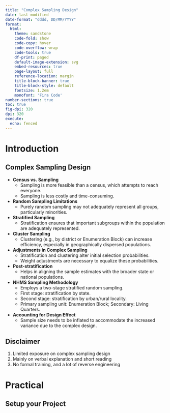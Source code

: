 ```yaml
---
title: "Complex Sampling Design"
date: last-modified
date-format: "dddd, DD/MM/YYYY"
format: 
  html:
    theme: sandstone
    code-fold: show
    code-copy: hover
    code-overflow: wrap
    code-tools: true
    df-print: paged
    default-image-extension: svg
    embed-resources: true
    page-layout: full
    reference-location: margin
    title-block-banner: true
    title-block-style: default
    fontsize: 1.2em
    monofont: 'Fira Code'
number-sections: true
toc: true
fig-dpi: 320
dpi: 320
execute: 
  echo: fenced
---
```


# Introduction

## Complex Sampling Design


- **Census vs. Sampling**
   - Sampling is more feasible than a census, which attempts to reach everyone.
   - Sampling is less costly and time-consuming.
- **Random Sampling Limitations**
   - Purely random sampling may not adequately represent all groups, particularly minorities.
- **Stratified Sampling**
   - Stratification ensures that important subgroups within the population are adequately represented.
- **Cluster Sampling**
   - Clustering (e.g., by district or Enumeration Block) can increase efficiency, especially in geographically dispersed populations.
- **Adjustments in Complex Sampling**
   - Stratification and clustering alter initial selection probabilities.
   - Weight adjustments are necessary to equalize these probabilities.
- **Post-stratification**
   - Helps in aligning the sample estimates with the broader state or national populations.


- **NHMS Sampling Methodology**
   - Employs a two-stage stratified random sampling.
   - First stage: stratification by state.
   - Second stage: stratification by urban/rural locality.
   - Primary sampling unit: Enumeration Block; Secondary: Living Quarters.
- **Accounting for Design Effect**
   - Sample size needs to be inflated to accommodate the increased variance due to the complex design.


## Disclaimer

1. Limited exposure on complex sampling design
2. Mainly on verbal explanation and short reading
3. No formal training, and a lot of reverse engineering

# Practical

## Setup your Project

